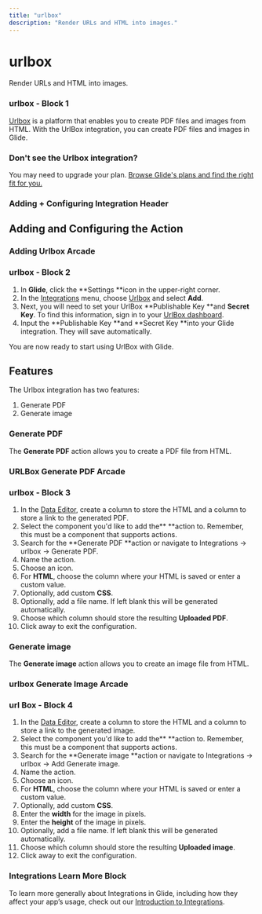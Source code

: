 ```yaml
---
title: "urlbox"
description: "Render URLs and HTML into images."
---
```


# urlbox

Render URLs and HTML into images.

### urlbox - Block 1

[Urlbox](http://urlbox.io/) is a platform that enables you to create PDF files and images from HTML. With the UrlBox integration, you can create PDF files and images in Glide.

### Don't see the Urlbox integration?

You may need to upgrade your plan. [Browse Glide's plans and find the right fit for you.](https://www.glideapps.com/pricing)

### Adding + Configuring Integration Header

## Adding and Configuring the Action



### Adding Urlbox Arcade

### urlbox - Block 2

1. In **Glide**, click the **Settings **icon in the upper-right corner.
2. In the [Integrations](/introduction-to-integrations) menu, choose [Urlbox](http://urlbox.io/) and select **Add**.
3. Next, you will need to set your UrlBox **Publishable Key **and **Secret Key**. To find this information, sign in to your [UrlBox dashboard](https://urlbox.io/dashboard).
4. Input the **Publishable Key **and **Secret Key **into your Glide integration. They will save automatically.

You are now ready to start using UrlBox with Glide.

## Features

The Urlbox integration has two features:

1. Generate PDF
2. Generate image

### Generate PDF

The **Generate PDF** action allows you to create a PDF file from HTML.

### URLBox Generate PDF Arcade

### urlbox - Block 3

1. In the [Data Editor](/getting-started/introduction-to-the-data-editor), create a column to store the HTML and a column to store a link to the generated PDF.
2. Select the component you'd like to add the** **action to. Remember, this must be a component that supports actions.
3. Search for the **Generate PDF **action or navigate to Integrations -> urlbox -> Generate PDF.
4. Name the action.
5. Choose an icon.
6. For **HTML**, choose the column where your HTML is saved or enter a custom value.
7. Optionally, add custom **CSS**.
8. Optionally, add a file name. If left blank this will be generated automatically.
9. Choose which column should store the resulting **Uploaded PDF**. 
10. Click away to exit the configuration.

### Generate image

The **Generate image** action allows you to create an image file from HTML.

### urlbox Generate Image Arcade

### url Box - Block 4

1. In the [Data Editor](/getting-started/introduction-to-the-data-editor), create a column to store the HTML and a column to store a link to the generated image.
2. Select the component you'd like to add the** **action to. Remember, this must be a component that supports actions.
3. Search for the **Generate image **action or navigate to Integrations -> urlbox -> Add Generate image.
4. Name the action.
5. Choose an icon.
6. For **HTML**, choose the column where your HTML is saved or enter a custom value.
7. Optionally, add custom **CSS**.
8. Enter the **width** for the image in pixels.
9. Enter the **height** of the image in pixels.
10. Optionally, add a file name. If left blank this will be generated automatically.
11. Choose which column should store the resulting **Uploaded image**. 
12. Click away to exit the configuration.



### Integrations Learn More Block

To learn more generally about Integrations in Glide, including how they affect your app’s usage, check out our [Introduction to Integrations](/automation/integrations).

